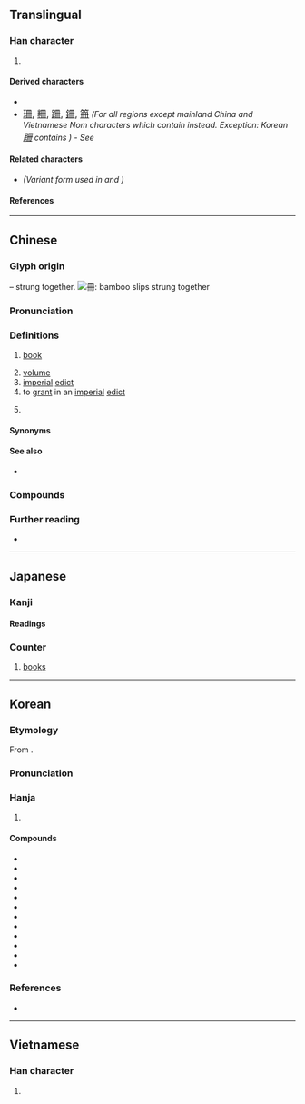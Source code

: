 {{also|册|𠕁}}
{{character info}}
==Translingual==

===Han character===
{{Han char|rn=13|rad=冂|as=03|sn=5|four=77440|canj=BT,XBT|ids=⿻冂卄,⿻𦉫一}}

# {{mul-shuowen radical-def|44}}

====Derived characters====
* {{l|mul|[[𭇒]], [[姍]], [[柵]], [[𣧱]], [[𦙱]],<!-- Note: 𧧚 is incorrect - Contains ⿻冊丨 --> [[𪑃]], [[刪]], [[𮟰]], [[𠂨]], [[𣫳]], [[𣌧]]}}
*  <span style="font-size:medium;" lang="zh-hant">[[珊#Translingual|珊]], [[粣#Translingual|粣]], [[跚#Translingual|跚]], [[銏#Translingual|銏]], [[笧#Translingual|笧]]</span> ''(For all regions except mainland China and Vietnamese Nom characters which contain {{l|mul|册}} instead. Exception: Korean <span style="font-size:medium;" lang="ko">[[跚#Translingual|跚]]</span> contains {{l|mul|册}}) - See {{w|Han unification}}''

====Related characters====
* {{l|mul|[[册]]}} ''(Variant form used in {{w|simplified Chinese}} and {{w|History of writing in Vietnam|Vietnamese Nom}})''

====References====
{{Han ref|kx=0129.010|dkj=01515|dj=0289.200|hdz=10099.050|uh=518A}}

----

==Chinese==
{{zh-forms|s=册|alt=𠕁}}
{{zh-wp|lzh|nan:chheh}}

===Glyph origin===
{{Han etym}}
{{liushu|p}} – {{w|bamboo slips}} strung together.
[[File:Military documents on bamboo slips scroll in Han Dynasty 01.jpg|thumb|冊: bamboo slips strung together]]

===Pronunciation===
{{zh-pron
|m=cè
|ma=Zh-cè.ogg
|c=caak3
|h=pfs=chhak;gd=cag5
|md=cháh
|mn=xm,qz,jj,tw:chheh/zz,pn:chheeh/zp:seh/xm,zz,tw:chhek/qz:chhiak
|mn_note=chheh/chheeh - vernacular; chhek/chhiak - literary
|mn-t=cêh4
|w=4tshaq
|mc=y
|oc=y
|cat=n,v,cls
}}

===Definitions===
{{zh-hanzi}}

# {{lb|zh|literary|or|Min Nan}} [[book]]
# [[volume]]
# [[imperial]] [[edict]]
# to [[grant]] in an [[imperial]] [[edict]]
#: {{zh-x|冊立|to hold a coronation ceremony}}
# {{zh-classifier|[[book]]s}}

====Synonyms====
{{zh-dial|書}}

====See also====
* {{zh-l|書}}

===Compounds===
{{zh-der|冊書|四柱冊|冊正|丁口冊|列冊|冊封|底冊|人手一冊|冊立|帳冊|冊子|冊命|分冊|冊頁|冊府元龜|冊府|冊葉|哀冊|冊籍|小冊子|史冊|兔園冊|副冊|名冊|畫冊|捐冊|旅遊手冊|檔冊|留言冊|清冊|書冊|樣冊子|手冊|方冊|符冊|簡冊|花名冊|點名冊|長冊|黃冊|魚鱗圖冊|高文大冊|高文典冊|紀念冊|簿冊|註冊|註冊商標|羊冊|照冊|教冊:kà-chheh;Min Nan|尪仔冊:ang-á-chheh;Min Nan|讀冊:tha̍k-chheh;Min Nan|參考冊:chham-khó-chheh;Min Nan|古冊:kó͘-chheh;Min Nan}}

===Further reading===
* {{thcwd|1322}}

{{zh-cat|Elementary}}

----

==Japanese==

===Kanji===
{{ja-kanji|grade=6|rs=冂03}}

====Readings====
{{ja-readings
|goon=しゃく
|kanon=さく
|kanyoon=さつ
|kun=ふみ-
}}

===Counter===
{{ja-pos|さつ|counter}}

# [[book]]s

----

==Korean==

===Etymology===
From {{der|ko|ltc|sort=책|-}} {{ltc-l|冊}}.
{{hanja-ety
|dk={{okm-inline|ᄎᆡᆨ〮|chóyk}}
|m={{okm-inline|ᄎᆡᆨ〮|chóyk}}
|mh={{okm-inline|[[책#book|ᄎᆡᆨ〮]]|chóyk}}
|ml=儒學#상34B
}}

===Pronunciation===
{{ko-hanja-pron|책}}

===Hanja===
{{ko-hanja-search}}
{{ko-hanja|책|책}}

# {{hanja form of|책|[[book]]}}

====Compounds====
{{der-top3|Compounds}}
* {{ko-l|책방|冊房}}
* {{ko-l|책상|冊床}}
* {{ko-l|책자|冊子}}
* {{ko-l|서책|書冊}}
* {{ko-l|공책|空冊}}
* {{ko-l|책력|冊曆}}
* {{ko-l|책봉|冊封}}
* {{ko-l|책장|冊欌}}
* {{ko-l|별책|別冊}}
* {{ko-l|분책|分冊}}
* {{ko-l|책명|冊名}}
* {{ko-l|책제|冊題}}
{{der-bottom}}

===References===
* {{R:hanjadoc|670}}

----

==Vietnamese==

===Han character===
{{vi-readings|reading=sách|rs=冂03}}

# {{han tu form of|sách|[[book]]}}